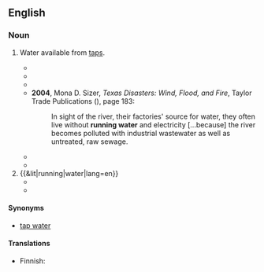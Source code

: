 ==English==

===Noun===
{{en-noun|-}}

# {{rfv-sense|en}} Water available from [[tap]]s.
#* {{quote-book|year=1951 |title=Estimated Use of Water in the United States, 1950 |author=Kenneth Allen MacKichan |page=4|lang=en |ISBN=|passage=The rural population of the United States in 1950 was 57.5 million; ( of this total 22 percent was served by '''running water''') and used an estimated 3,500 million gallons of water per day.}}
#* {{quote-book|year=2000 |title=Salt Lake City Metropolitan Area, 1998 - Volumes 170-199 |author=|page=A-19|lang=en |ISBN=|passage=A public system or private company refers to any source supplying '''running water''' to six or more housing units. }}
#* {{quote-book|year=2004 |title=Nine Lives and Still Running |author=Tony Perez |page=1|lang=en |ISBN=0595323030|passage=The things I previously seen as life's necessities—proper '''running water''' to drink and wash with, sanitary restrooms, and local medical help—were nowhere to be found in this God-forsaken little town.}}
#* '''2004''', Mona D. Sizer, ''Texas Disasters: Wind, Flood, and Fire'', Taylor Trade Publications ({{ISBN|9781589791718}}), page 183:
#*: In sight of the river, their factories' source for  water, they often live without '''running water''' and electricity [...because] the river becomes polluted with industrial wastewater as well as untreated, raw sewage.
#* {{quote-book|year=2010|title=Ed Koch and the Rebuilding of New York City|author=Jonathan Soffer |page=|lang=en |ISBN=0231520905|passage=At the time being middle class in America meant education for the children and modern home conveniences, most basically, hot and cold '''running water'''.}}
#* {{quote-book|year=2012|title=Water Rights and Social Justice in the Mekong Region |author=Kate Lazarus, ‎Bernadette P. Resurreccion, ‎Nga Dao |page=48|lang=en |ISBN=1136538879|passage=First, since resettled people had to move into existing communities in designated resettlement areas, policy adjustment to assist host communities with '''running water''' and electricity were needed.}}
# {{&lit|running|water|lang=en}}
#* {{quote-book|year=2004 |title=Pollutant Effects in Freshwater|author=J. Jacoby, ‎E. Welch |page=|lang=en |ISBN=|passage=Productivity in '''running water''' is dependent primarily on attached algae, which is part of the periphyton. }}
#* {{quote-book|year=2006 |title=The Law of Waters and Water Rights|author=Henry Philip Farnham |page=|lang=en |ISBN=1584776897|passage=The action of '''running water''' is such as to wear away the banks against which the current is directed, and therefore one riparian owner has no right to change the flow of the current so as to direct it against the land of the opposite owner. }}

====Synonyms====
* [[tap water]]

====Translations====
{{trans-top|water from tap}}
* Finnish: {{t|fi|[[juokseva]] [[vesi]]}}
{{trans-mid}}
{{trans-bottom}}